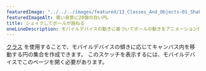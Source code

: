 ---
featuredImage: "../../../images/featured/13_Classes_And_Objects-01_Shake_Ball_Bounce-thumbnail.png"
featuredImageAlt: 黒い背景に20個の白い円。
title: シェイクしてボールが跳ねる
oneLineDescription: モバイルデバイスの動きに基づいてボールの動きをアニメーション化します。
---

<a href="https://p5js.org/reference/#/p5/class" target="_blank">クラス</a>
を使用することで、モバイルデバイスの傾きに応じてキャンバス内を移動する円の集合を作成できます。
このスケッチを表示するには、モバイルデバイスでこのページを開く必要があります。